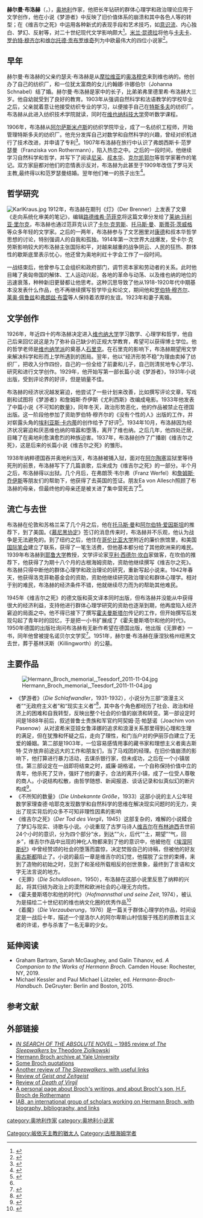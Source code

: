 {{Infobox writer
| name          = 赫尔曼·布洛赫 
| image         = Hermann Broch portrait photograph, 1909.jpg
| image_size    = 
| alt           = 
| caption       = 1909年的赫尔曼·布洛赫
| original     = Hermann Broch
| pseudonym     = 
| birth_name    = 
| birth_date    = {{Birth date|1886|11|1}}
| birth_place   = [[奥地利|奥地利]][[维也纳|维也纳]]
| death_date    = {{death date and age|1951|5|30|1886|11|1}}
| death_place   = [[美国|美国]]康涅狄格州纽黑文
| resting_place = 
| occupation    = 小说家、剧作家
| nationality   = 奥地利
| ethnicity     = 
| citizenship   = 
| education     = 
| alma_mater    = 维也纳技术大学、维也纳大学
| period        = 
| genre         = 小说、戏剧
| subject       = 
| movement      = 现代主义
| notableworks  = 《梦游者》<br/>《维吉尔之死》
| spouse        = 
| partner       = 
| children      = 
| relatives     = 
| influences    = 
| influenced    = 
| awards        = 
| signature     = 
| signature_alt = 
| website       = 
| portaldisp    = 
}}
'''赫尔曼·布洛赫'''（{{lang-de|'''Hermann Broch'''}}，{{bd|1886年|11月1日|1951年|5月30日}}），[[奥地利|奥地利]]作家，他把长年钻研的群体心理学和政治理论应用于文学创作，他在小说《梦游者》中反映了旧价值体系的崩溃和其中各色人等的转型；在《维吉尔之死》中运用各种新式的表现手段和艺术技巧，如[[意识流|意识流]]、内心独白、梦幻、反射等，对二十世纪现代文学影响颇大<ref>{{cite book|title=中国大百科全书（第二版）|publisher=中国大百科全书出版社}}</ref>{{R|布洛赫|page=161-162}}。[[米兰·昆德拉|米兰·昆德拉]]将他与[[卡夫卡|卡夫卡]]、[[罗伯特·穆齐尔|罗伯特·穆齐尔]]和[[维尔托德·贡布罗维奇|维尔托德·贡布罗维奇]]列为中欧最伟大的四位小说家<ref>{{cite web|title=A Conversation with Milan Kundera By Lois Oppenheim|url=http://www.dalkeyarchive.com/a-conversation-with-milan-kundera-by-lois-oppenheim/|accessdate=2013-12-07|archive-date=2021-02-26|archive-url=https://web.archive.org/web/20210226211949/http://www.dalkeyarchive.com/a-conversation-with-milan-kundera-by-lois-oppenheim/|dead-url=no}}</ref>。

==早年==
赫尔曼·布洛赫的父亲约瑟夫·布洛赫是从[[摩拉维亚|摩拉维亚]]的[[奥洛穆克|奥洛穆克]]来到维也纳的。他创办了自己的纺织厂，和一位犹太富商的女儿约翰娜·许娜伯尔（Johanna Schnabel）结了婚。赫尔曼·布洛赫是家中的长子，比弟弟弗里德里希·布洛赫大三岁。他自幼就受到了良好的教育。1903年从强调自然科学和法语教学的学校毕业之后，父亲就着意让他接受纺织专业的学习，以便接手自己在[[特斯多夫|特斯多夫]]的纺织厂。布洛赫从此进入纺织技术学院就读，同时在[[维也纳科技大学|维也纳科技大学]]旁听数学课程{{R|布洛赫|page=14-18}}。

1906年，布洛赫从[[阿尔萨斯|阿尔萨斯]][[米卢斯|米卢斯]]的纺织学院毕业，成了一名纺织工程师，开始管理特斯多夫的纺织厂。他充分发挥自己对数学和自然科学的兴趣，曾经对织机进行了技术改进，并申请了专利<ref name="布洛赫">{{cite book|author=Ernestne Schlant|title=Hermann Broch|publisher=Twayne Publishers|year=1978}}</ref>{{rp|16-17}}。1907年布洛赫在旅行中认识了弗朗西斯卡·范罗瑟曼（Franziska von Rothermann），陷入热恋之中。之后的一段时间，他继续学习自然科学和哲学，并写下了阅读[[尼采|尼采]]、[[叔本华|叔本华]]、[[克尔凯郭尔|克尔凯郭尔]]等哲学家著作的笔记。双方家庭都对他们的恋情表示反对，布洛赫为此甚至于1909年改信了罗马天主教,最终得以和范罗瑟曼结婚。翌年他们唯一的孩子出生<ref name="Lützeler">{{cite book|author=Paul Michael Lützeler|year=1985|title=Hermann Broch: Eine Biographie. Frankfurt am Main: Suhrkamp Verlag|url=https://archive.org/details/hermannbrocheine0000lutz|ISBN=3-518-03572-X}}</ref>{{rp|50-51}}。

==哲学研究==
[[File:KarlKraus.jpg|thumb]]
1912年，布洛赫在期刊《灯》（Der Brenner）上发表了文章《走向系统化审美的笔记》，编辑[[路德维希·范菲克|路德维希·范菲克]]将这篇文章分发给了[[莱纳·玛利亚·里尔克|莱纳·玛利亚·里尔克]]，布洛赫也通过范菲克认识了[[卡尔·克劳斯|卡尔·克劳斯]]、[[托马斯·曼|托马斯·曼]]、[[斯蒂芬·茨威格|斯蒂芬·茨威格]]等众多年轻的文学家。之后的一两年，布洛赫参与了文艺圈里对[[康德|康德]]和叔本华哲学思想的讨论，特别强调人的自我和孤独。1914年第一次世界大战爆发，受卡尔·克劳斯影响较大的布洛赫主张国际和平，对越来越重的战争阴云、人民的狂热、群体性的歇斯底里表示忧心，他还曾为奥地利红十字会工作了一段时间。

一战结束后，他曾参与工会组织和政府部门，调节资本家和劳动者的关系。此时他目睹了奥匈帝国的解体、工人运动兴起，各地的革命与动荡、以及维也纳的地位的迅速衰落，种种新旧更替都让他思考{{R|布洛赫|pages=27-31}}。这种沉思导致了他从1918-1920年代中期基本没发表什么作品，也不再继续撰写哲学毕业和论文，期间他和[[罗伯特·穆齐尔|罗伯特·穆齐尔]]、[[莱奥·佩鲁兹|莱奥·佩鲁兹]]和[[弗朗兹·布雷|弗朗兹·布雷]]等人保持着浓厚的友谊。1923年和妻子离婚。

==文学创作==
1926年，年近四十的布洛赫决定进入[[维也纳大学|维也纳大学]]学习数学、心理学和哲学，他自己后来回忆说这是为了弥补自己缺少的正规大学教育，希望可以获得博士学位。他的哲学老师是[[维也纳学派|维也纳学派]]的奠基人[[石里克|石里克]]。在石里克的影响下，布洛赫期望用文学来解决科学和形而上学所遇到的困局。翌年，他以“经济形势不稳”为理由卖掉了纺织厂，把收入分作四份，自己的一份全给了前妻和儿子，自己则清贫地专心学习、研究和进行文学创作。1929年，他开始写第一部长篇小说《梦游者》，1931年小说出版，受到评论界的好评，但是销量不佳{{R|布洛赫|page=35-37}}。

布洛赫的经济状况越发窘迫，他尝试了一些计划来改善，比如撰写评论文章，写戏剧和试图将《梦游者》和詹姆斯·乔伊斯《尤利西斯》改编成电影。1933年他发表了中篇小说《不可知的数量》，同年冬天，政治形势恶化，他的作品被禁止在德国出版。这一阶段他参加了资助罗伯特·穆齐尔的《没有个性的人》出版的工作，并对崭露头角的[[埃利亚斯·卡内蒂|埃利亚斯·卡内蒂]]的创作给予了好评<ref>{{cite web|url=http://www.nobelprize.org/nobel_prizes/literature/laureates/1981/presentation-speech.html|title=Noble Prize for Elias Canetti|accessdate=2013-12-07|archive-date=2017-07-08|archive-url=https://web.archive.org/web/20170708205851/http://www.nobelprize.org/nobel_prizes/literature/laureates/1981/presentation-speech.html|dead-url=no}}</ref>。1934年10月，布洛赫因为经济状况窘迫和厌恶维也纳的喧嚣和堕落，离开了维也纳。之后几年，他四处迁居，目睹了在奥地利愈演愈烈的种族迫害。1937年，布洛赫创作了广播剧《维吉尔之死》，这是后来的长篇小说《维吉尔之死》的雏形{{R|Lützeler|page=213}}。

1938年纳粹德国吞并奥地利当天，布洛赫被捕入狱，面对在[[阿尔陶塞|阿尔陶塞]]监狱里等待死刑的前景，布洛赫写下了几篇哀歌，后来成为《维吉尔之死》的一部分。半个月之后，布洛赫得以出狱。几个月后，在弗朗茨·韦尔弗（Franz Werfel）和[[詹姆斯·乔伊斯|詹姆斯·乔伊斯]]等朋友们的帮助下，他获得了去英国的签证。朋友Ea von Allesch照顾了布洛赫的母亲，但最终他的母亲还是被关进了集中营死去了<ref name="Broch"/>。

==流亡与去世==
布洛赫在伦敦和苏格兰呆了几个月之后，他在[[托马斯·曼|托马斯·曼]]和[[阿尔伯特·爱因斯坦|阿尔伯特·爱因斯坦]]的推荐下，到了美国。《[[慕尼黑协定|慕尼黑协定]]》签订的消息传来时，布洛赫并不乐观，他认为战争是无法避免的。到了纽约之后，他住在[[哥伦比亚大学|哥伦比亚大学]]附近的廉价旅馆里，和美国[[国际笔会|国际笔会]]建立了联系，获得了一笔生活费，但他基本都分给了其他欧洲来的难民。1939年布洛赫到[[耶鲁大学|耶鲁大学]]教授，文学评论家[[亨利·西德尔·坎白|亨利·西德尔·坎白]]家做客，在坎伯的推荐下，他获得了为期十八个月的古根海姆资助，资助他继续撰写《维吉尔之死》。布洛赫只得中断他的群体心理学和政治理论的研究，重新写起小说来。1942年春天，他获得洛克菲勒基金会的资助，资助他继续研究政治理论和群体心理学。相对于别的难民，布洛赫的经济条件不错，他就继续尽力而为的帮助其他难民{{R|布洛赫|page=93-97}}。

1945年《维吉尔之死》的德文版和英文译本同时出版{{R|Lützeler|page=294–295}}，但布洛赫并没能从中获得很大的经济利益，支持他进行群体心理学研究的资助也逐渐到期，他再度陷入经济窘迫的局面之中。他不得已接下了撰写[[霍夫曼斯塔尔|霍夫曼斯塔尔]]传记的工作，但开始撰写后发现勾起了青年时的回忆，于是把一小书扩展成了《霍夫曼斯塔尔和他的时代》。1950年德国的出版社询问布洛赫有无新作希望在德国出版，他出版《无罪者》一书，同年他曾被提名诺贝尔文学奖<ref>{{cite web|url=http://www.nobelprize.org/nomination/archive/literature/nomination.php?action=show&showid=1159|title=诺贝尔文学奖提名数据库（1901-1950）|accessdate=2013-11-16|deadurl=yes|archiveurl=https://web.archive.org/web/20131211111209/http://www.nobelprize.org/nomination/archive/literature/nomination.php?action=show&showid=1159|archivedate=2013-12-11}}</ref>。1951年，赫尔曼·布洛赫在康涅狄格州纽黑文去世，葬于基林沃斯（Killingworth）的公墓。

==主要作品==
[[File:Hermann_Broch_memorial,_Teesdorf_2011-11-04.jpg|thumb]]
*《梦游者》（''Die Schlafwandler''，1931-1932），小说分为三部“浪漫主义者”“无政府主义者”和“现实主义者”<ref>{{cite book|author=Hermann Broch|title=sleepwalkers|publisher=Random House LLC|year=2011|pages=2}}</ref>，其中各个角色都经历了社会、政治和经济上的困难和自我转型，反映出整个社会的价值的崩溃和转变。第一部设定时间是1888年前后，叙述普鲁士贵族和军官约阿契姆·范·帕瑟诺（Joachim von Pasenow）从对波希米亚妓女鲁泽娜的追求和浪漫关系那里得到心理和生理的满足，但在犹豫和怀疑之后，走向了理性，和门当户对的伊丽莎白建立了无爱的婚姻。第二部是1903年，一位容易感情用事的藏书家和理想主义者奥古斯特·艾许放弃前途远大的工作和朋友们，当了马戏团的经理。在旧价值崩溃的影响下，他打算进行暴力活动，去谋杀银行家，但未成功，之后在一个小镇居住。第三部设定在一战即将结束之时，威廉·胡格诺，一个自称保持价值中立的青年，他杀死了艾许，强奸了他的妻子，合法的离开小镇，成了一位受人尊敬的商人。小说结构松散，由哲学随想、新闻报道、谈话记录和似真似幻的断片构成<ref name="Broch">{{cite web|title=hermann Broch|url=http://www.kirjasto.sci.fi/broch.htm|accessdate=2013-11-20|deadurl=yes|archiveurl=https://web.archive.org/web/20131211225928/http://www.kirjasto.sci.fi/broch.htm|archivedate=2013-12-11}}</ref>。
*《不所知的数量》（''Die Unbekannte Größe''，1933）这部小说的主人公年轻数学家理查德·哈耶克发现数学和自然科学的思维在解决现实问题时的无力，突出了现实背后的众多不可知非理性因素的影响{{R|布洛赫|page=72}}
*《维吉尔之死》（''Der Tod des Vergil''，1945）这部复杂的，难解的小说糅合了梦幻与现实、诗歌与小说。小说重现了古罗马诗人[[维吉尔|维吉尔]]在[[布林迪西|布林迪西]]去世前24个小时的意识，分为四个部分“水，到达”“火，后代”“土，期望”“气，回乡”，维吉尔作品中出现的神化人物都来到了他的意识中，他被他在《[[埃涅阿斯纪|埃涅阿斯纪]]》中曾经赞颂的社会的堕落而震惊，决定焚毁自己的诗稿，但被他的好友[[奥古斯都|奥古斯都]]阻止了。小说的最后一章是维吉尔的幻觉，他摆脱了尘世的束缚，来到了造物的初始之时，见到了和圣经所载相反的创世景象，最终到了言语和文字无法言说的地方{{R|布洛赫|page=116-117}}。
*《无罪》（''Die Schuldlosen''，1950），布洛赫在这部小说里反思了纳粹的兴起，将其归结为政治上的漠然和欧洲社会的心理无方向性。
*《霍夫曼斯塔尔和他的时代》（''Hofmannsthal und seine Zeit'', 1974），被认为是描绘二十世纪初的维也纳文化圈的优秀作品<ref>{{cite web|url=http://www.infoplease.com/ce6/people/A0809020.html|title='Broch, Hermann', ''The Columbia Electronic Encyclopedia''|accessdate=2013-12-07|archive-date=2012-08-05|archive-url=https://web.archive.org/web/20120805134237/http://www.infoplease.com/ce6/people/A0809020.html|dead-url=no}}</ref>
*《着魔》（''Die Verzauberung''，1976）是一篇关于群体心理学的作品，时间设定是一战后十年，描述一个提洛尔人的阿尔卑斯山村信服于残忍的原教旨主义者的许诺，参与杀害了一名无辜的少女。

==延伸阅读==
*Graham Bartram, Sarah McGaughey, and Galin Tihanov, ed. ''A Companion to the Works of Hermann Broch''. Camden House: Rochester, NY, 2019. {{ISBN|9781571135414}} 
*Michael Kessler and Paul Michael Lützeler, ed. ''Hermann-Broch-Handbuch''. DeGruyter: Berlin and Boston, 2015. {{ISBN|978-3-11-029556-6}}

==参考文献==
{{reflist|2}}

{{Authority control}}

==外部链接==
* [http://www.williamgaddis.org/jr/brochsleeptimesrev.shtml ''IN SEARCH OF THE ABSOLUTE NOVEL'' – 1985 review of ''The Sleepwalkers'' by Theodore Ziolkowski] {{Wayback|url=http://www.williamgaddis.org/jr/brochsleeptimesrev.shtml |date=20210211232530 }}
* [http://hdl.handle.net/10079/fa/beinecke.broch Hermann Broch archive at Yale University]
* [http://www.memorablequotations.com/broch.htm Some Broch quotations]{{Dead link}}
* [http://www.complete-review.com/reviews/brochh/schlafw.htm Another review of ''The Sleepwalkers'', with useful links] {{Wayback|url=http://www.complete-review.com/reviews/brochh/schlafw.htm |date=20210126041532 }}
* [http://www.complete-review.com/reviews/brochh/geist.htm Review of ''Geist and Zeitgeist''] {{Wayback|url=http://www.complete-review.com/reviews/brochh/geist.htm |date=20200702014142 }}
* [http://www.complete-review.com/reviews/brochh/toddesv.htm Review of ''Death of Virgil''] {{Wayback|url=http://www.complete-review.com/reviews/brochh/toddesv.htm |date=20210126155034 }}
* [http://www.users.cloud9.net/~bradmcc/broch.html A personal page about Broch's writings, and about Broch's son, H.F. Broch de Rothermann] {{Wayback|url=http://www.users.cloud9.net/~bradmcc/broch.html |date=20190710021753 }}
* [http://iab.dickinson.edu/ IAB, an international group of scholars working on Hermann Broch, with biography, bibliography, and links] {{Wayback|url=http://iab.dickinson.edu/ |date=20210126015402 }}

{{DEFAULTSORT:Broch, Hermann}}
[[category:奥地利作家|category:奥地利作家]]
[[category:奥地利小说家|category:奥地利小说家]]
[[Category:皈依天主教的猶太人|Category:皈依天主教的猶太人]]
[[Category:古根海姆学者|Category:古根海姆学者]]